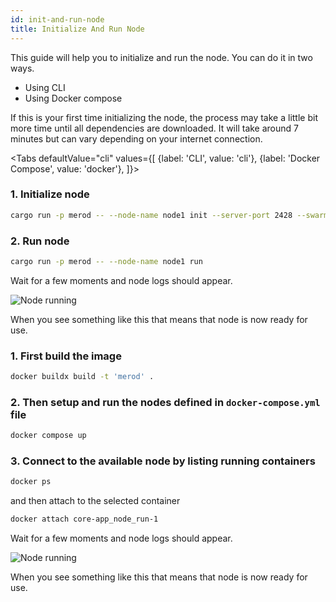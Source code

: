 ```yaml
---
id: init-and-run-node
title: Initialize And Run Node
---
```


This guide will help you to initialize and run the node. You can do it in two
ways.

- Using CLI
- Using Docker compose

If this is your first time initializing the node, the process may take a little
bit more time until all dependencies are downloaded. It will take around 7
minutes but can vary depending on your internet connection.


<Tabs
    defaultValue="cli"
    values={[
        {label: 'CLI', value: 'cli'},
        {label: 'Docker Compose', value: 'docker'},
    ]}>
<TabItem value="cli">

### 1. Initialize node

```bash title="Terminal"
cargo run -p merod -- --node-name node1 init --server-port 2428 --swarm-port 2528
```

### 2. Run node

```bash title="Terminal"
cargo run -p merod -- --node-name node1 run
```

Wait for a few moments and node logs should appear.

![Node running](/setup/node-running.png)

When you see something like this that means that node is now ready for use.

</TabItem>
<TabItem value="docker">

### 1. First build the image

```bash title="Terminal"
docker buildx build -t 'merod' .
```

### 2. Then setup and run the nodes defined in `docker-compose.yml` file

```bash title="Terminal"
docker compose up
```

### 3. Connect to the available node by listing running containers

```bash title="Terminal"
docker ps
```

and then attach to the selected container

```bash title="Node Terminal"
docker attach core-app_node_run-1
```

Wait for a few moments and node logs should appear.

![Node running](/setup/node-running.png)

When you see something like this that means that node is now ready for use.

</TabItem>
</Tabs>
